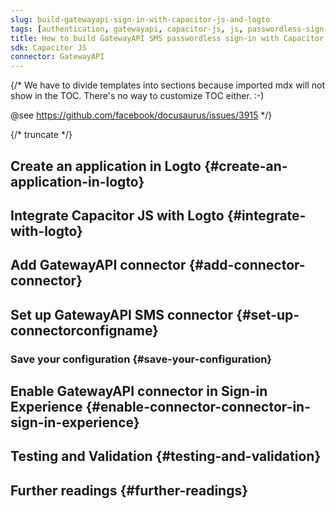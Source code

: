 ```yaml
---
slug: build-gatewayapi-sign-in-with-capacitor-js-and-logto
tags: [authentication, gatewayapi, capacitor-js, js, passwordless-sign-in, sign-in, login]
title: How to build GatewayAPI SMS passwordless sign-in with Capacitor JS
sdk: Capacitor JS
connector: GatewayAPI
---
```


{/*
  We have to divide templates into sections because imported mdx will not show in the TOC.
  There's no way to customize TOC either. :-)

  @see https://github.com/facebook/docusaurus/issues/3915
*/}



{/* truncate */}

<Intro connector={connector} sdk="Capacitor JS" link="https://capacitorjs.com" />

## Create an application in Logto \{#create-an-application-in-logto}

<CreateApplication type="Native app" framework="Capacitor JS" />

## Integrate Capacitor JS with Logto \{#integrate-with-logto}

<FrameworkGuide />

## Add GatewayAPI connector \{#add-connector-connector}

<AddPasswordlessConnector
  connector={connector}
  connectorType="SMS"
  passwordlessSignUpIdentifier="Phone number"
/>

## Set up GatewayAPI SMS connector \{#set-up-connectorconfigname}

<ConnectorGuide />

### Save your configuration \{#save-your-configuration}

<SaveYourConfiguration connector={connector} />

## Enable GatewayAPI connector in Sign-in Experience \{#enable-connector-connector-in-sign-in-experience}

<EnablePasswordlessConnector
  connectorType="SMS"
  passwordlessSignUpIdentifier="Phone number"
/>

## Testing and Validation \{#testing-and-validation}

<TestingAndValidation connector={connector} sdk="Capacitor JS" />

## Further readings \{#further-readings}

<FurtherReadings />
